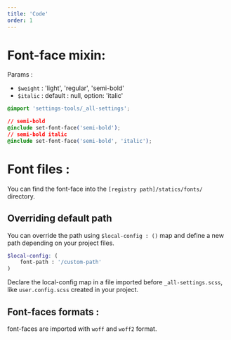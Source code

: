 ```yaml
---
title: 'Code'
order: 1
---
```


# Font-face mixin:

Params :

- `$weight` : 'light', 'regular', 'semi-bold'
- `$italic` : default : null, option: 'italic'

```css
@import 'settings-tools/_all-settings';

// semi-bold
@include set-font-face('semi-bold');
// semi-bold italic
@include set-font-face('semi-bold', 'italic');
```

# Font files :

You can find the font-face into the `[registry path]/statics/fonts/` directory.

## Overriding default path

You can override the path using `$local-config : ()` map and define a new path depending on your project files.

```scss
$local-config: (
    font-path : '/custom-path'
)
```

Declare the local-config map in a file imported before `_all-settings.scss`, like `user.config.scss` created in your project.

## Font-faces formats :

font-faces are imported with `woff` and `woff2` format.
